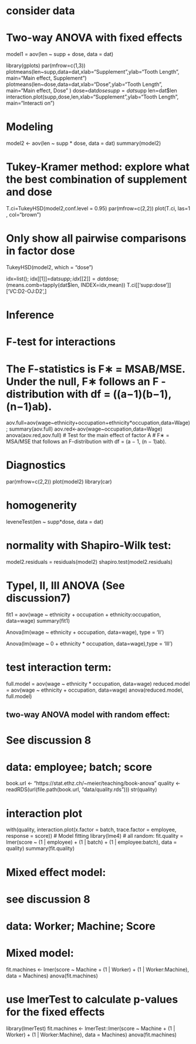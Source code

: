 # consider data 

# Two-way ANOVA with fixed effects 
model1 = aov(len ~ supp + dose, data = dat)

 
library(gplots)
par(mfrow=c(1,3))
plotmeans(len~supp,data=dat,xlab="Supplement",ylab="Tooth Length", main="Main effect, Supplement")
plotmeans(len~dose,data=dat,xlab="Dose",ylab="Tooth Length", main="Main effect, Dose" )
dose=dat$dose
supp=dat$supp
len=dat$len
interaction.plot(supp,dose,len,xlab="Supplement",ylab="Tooth Length", main="Interacti on")

# Modeling
model2 <- aov(len ~ supp * dose, data = dat) 
summary(model2)

# Tukey-Kramer method: explore what the best combination of supplement and dose
T.ci=TukeyHSD(model2,conf.level = 0.95) par(mfrow=c(2,2))
plot(T.ci, las=1 , col="brown")
 
# Only show all pairwise comparisons in factor dose
TukeyHSD(model2, which = "dose")
 
idx=list(); 
idx[[1]]=dat$supp;idx[[2]]=dat$dose; 
(means.comb=tapply(dat$len, INDEX=idx,mean))
T.ci[['supp:dose']]['VC:D2-OJ:D2',]
 
# Inference
# F-test for interactions
# The F-statistics is F∗ = MSAB/MSE. Under the null, F∗ follows an F -distribution with df = ((a−1)(b−1),(n−1)ab).
aov.full=aov(wage~ethnicity+occupation+ethnicity*occupation,data=Wage);
summary(aov.full)
aov.red<-aov(wage~occupation,data=Wage)
anova(aov.red,aov.full)
# Test for the main effect of factor A 
# F∗ = MSA/MSE that follows an F-distribution with df = (a − 1, (n − 1)ab).
 
# Diagnostics
par(mfrow=c(2,2)) 
plot(model2)
library(car)

# homogenerity
leveneTest(len ~ supp*dose, data = dat)

# normality with Shapiro-Wilk test:
model2.residuals = residuals(model2) 
shapiro.test(model2.residuals)

# TypeI, II, III ANOVA (See discussion7)
fit1 = aov(wage ~ ethnicity + occupation + ethnicity:occupation, data=wage) summary(fit1)

Anova(lm(wage ~ ethnicity + occupation, data=wage), type = 'II')

Anova(lm(wage ~ 0 + ethnicity * occupation, data=wage),type = 'III')

# test interaction term:
full.model = aov(wage ~ ethnicity * occupation, data=wage) 
reduced.model = aov(wage ~ ethnicity + occupation, data=wage) 
anova(reduced.model, full.model)
 
## two-way ANOVA model with random effect:
# See discussion 8
# data: employee; batch; score
book.url <- "https://stat.ethz.ch/~meier/teaching/book-anova" 
quality <- readRDS(url(file.path(book.url, "data/quality.rds"))) 
str(quality)

# interaction plot
with(quality, interaction.plot(x.factor = batch, trace.factor = employee, response = score))
# Model fitting
library(lme4)
# all random:
fit.quality = lmer(score ~ (1 | employee) + (1 | batch) + (1 | employee:batch), data = quality)
summary(fit.quality)

# Mixed effect model:
# see discussion 8
# data: Worker; Machine; Score
# Mixed model: 
fit.machines <- lmer(score ~ Machine + (1 | Worker) + (1 | Worker:Machine), data = Machines)
anova(fit.machines)

# use lmerTest to calculate p-values for the fixed effects
library(lmerTest)
fit.machines <- lmerTest::lmer(score ~ Machine + (1 | Worker) + (1 | Worker:Machine), data = Machines)
anova(fit.machines)
